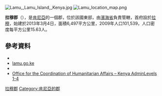 [[Image:Lamu,_Lamu_Island,_Kenya.jpg|right]]
[[Image:Lamu_location_map.png|right]]

'''拉穆郡'''（{{lang-sw|Kaunti ya Lamu}}），是[[肯尼亞|肯尼亞]]的一個郡，位於該國東部，由[[濱海省_(肯尼亞)|濱海省]]負責管轄，首府設於[[拉穆_(肯尼亞)|拉穆]]，始建於2013年3月4日，面積6,497平方公里，2009年人口101,539，人口密度每平方公里15.63人。

{{coord|2|18|0|S|40|42|0|E|type:adm2nd_region:KE-300|display=title}}

==參考資料==
*{{cite web |url=http://www.scribd.com/doc/36672705/Kenya-Census-2009 |title=Kenya Census 2009 |publisher=Scribd.com |date= |accessdate=2013-12-10 |archive-date=2018-01-31 |archive-url=https://web.archive.org/web/20180131132616/https://www.scribd.com/doc/36672705/Kenya-Census-2009 |dead-url=no }}
*[http://www.lamu.go.ke/ lamu.go.ke] {{Wayback|url=http://www.lamu.go.ke/ |date=20201126150633 }}
*{{cite web |url=http://www.statoids.com/yke.html |title=Kenya Districts |publisher=Statoids.com |date= |accessdate=2013-12-10 |archive-date=2019-12-29 |archive-url=https://web.archive.org/web/20191229194101/http://statoids.com/yke.html |dead-url=no }}
*[https://web.archive.org/web/20110521063011/http://ochaonline.un.org/OchaLinkClick.aspx?link=ocha&docid=1086876 Office for the Coordination of Humanitarian Affairs – Kenya AdminLevels 1-4]

{{Kenya-geo-stub}}
[[Category:拉穆郡|]]
[[Category:肯尼亞的郡|Category:肯尼亞的郡]]